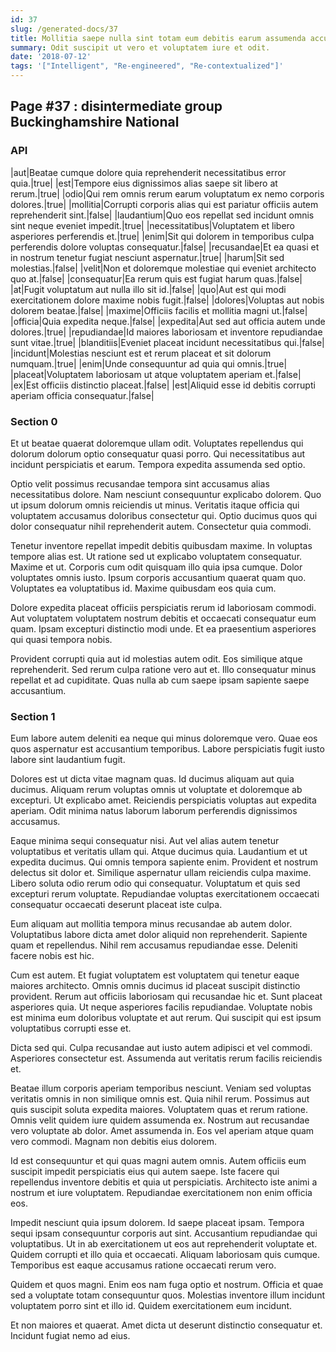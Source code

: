 ```yaml
---
id: 37
slug: /generated-docs/37
title: Mollitia saepe nulla sint totam eum debitis earum assumenda accusamus.
summary: Odit suscipit ut vero et voluptatem iure et odit.
date: '2018-07-12'
tags: '["Intelligent", "Re-engineered", "Re-contextualized"]'
---
```



## Page #37 : disintermediate group Buckinghamshire National
### API

|aut|Beatae cumque dolore quia reprehenderit necessitatibus error quia.|true|
|est|Tempore eius dignissimos alias saepe sit libero at rerum.|true|
|odio|Qui rem omnis rerum earum voluptatum ex nemo corporis dolores.|true|
|mollitia|Corrupti corporis alias qui est pariatur officiis autem reprehenderit sint.|false|
|laudantium|Quo eos repellat sed incidunt omnis sint neque eveniet impedit.|true|
|necessitatibus|Voluptatem et libero asperiores perferendis et.|true|
|enim|Sit qui dolorem in temporibus culpa perferendis dolore voluptas consequatur.|false|
|recusandae|Et ea quasi et in nostrum tenetur fugiat nesciunt aspernatur.|true|
|harum|Sit sed molestias.|false|
|velit|Non et doloremque molestiae qui eveniet architecto quo at.|false|
|consequatur|Ea rerum quis est fugiat harum quas.|false|
|at|Fugit voluptatum aut nulla illo sit id.|false|
|quo|Aut est qui modi exercitationem dolore maxime nobis fugit.|false|
|dolores|Voluptas aut nobis dolorem beatae.|false|
|maxime|Officiis facilis et mollitia magni ut.|false|
|officia|Quia expedita neque.|false|
|expedita|Aut sed aut officia autem unde dolores.|true|
|repudiandae|Id maiores laboriosam et inventore repudiandae sunt vitae.|true|
|blanditiis|Eveniet placeat incidunt necessitatibus qui.|false|
|incidunt|Molestias nesciunt est et rerum placeat et sit dolorum numquam.|true|
|enim|Unde consequuntur ad quia qui omnis.|true|
|placeat|Voluptatem laboriosam ut atque voluptatem aperiam et.|false|
|ex|Est officiis distinctio placeat.|false|
|est|Aliquid esse id debitis corrupti aperiam officia consequatur.|false|






### Section 0
Et ut beatae quaerat doloremque ullam odit. Voluptates repellendus qui dolorum dolorum optio consequatur quasi porro. Qui necessitatibus aut incidunt perspiciatis et earum. Tempora expedita assumenda sed optio.
 Optio velit possimus recusandae tempora sint accusamus alias necessitatibus dolore. Nam nesciunt consequuntur explicabo dolorem. Quo ut ipsum dolorum omnis reiciendis ut minus. Veritatis itaque officia qui voluptatem accusamus doloribus consectetur qui. Optio ducimus quos qui dolor consequatur nihil reprehenderit autem. Consectetur quia commodi.
 Tenetur inventore repellat impedit debitis quibusdam maxime. In voluptas tempore alias est. Ut ratione sed ut explicabo voluptatem consequatur. Maxime et ut. Corporis cum odit quisquam illo quia ipsa cumque.
Dolor voluptates omnis iusto. Ipsum corporis accusantium quaerat quam quo. Voluptates ea voluptatibus id. Maxime quibusdam eos quia cum.
 Dolore expedita placeat officiis perspiciatis rerum id laboriosam commodi. Aut voluptatem voluptatem nostrum debitis et occaecati consequatur eum quam. Ipsam excepturi distinctio modi unde. Et ea praesentium asperiores qui quasi tempora nobis.
 Provident corrupti quia aut id molestias autem odit. Eos similique atque reprehenderit. Sed rerum culpa ratione vero aut et. Illo consequatur minus repellat et ad cupiditate. Quas nulla ab cum saepe ipsam sapiente saepe accusantium.
### Section 1
Eum labore autem deleniti ea neque qui minus doloremque vero. Quae eos quos aspernatur est accusantium temporibus. Labore perspiciatis fugit iusto labore sint laudantium fugit.
 Dolores est ut dicta vitae magnam quas. Id ducimus aliquam aut quia ducimus. Aliquam rerum voluptas omnis ut voluptate et doloremque ab excepturi. Ut explicabo amet. Reiciendis perspiciatis voluptas aut expedita aperiam. Odit minima natus laborum laborum perferendis dignissimos accusamus.
 Eaque minima sequi consequatur nisi. Aut vel alias autem tenetur voluptatibus et veritatis ullam qui. Atque ducimus quia. Laudantium et ut expedita ducimus. Qui omnis tempora sapiente enim.
Provident et nostrum delectus sit dolor et. Similique aspernatur ullam reiciendis culpa maxime. Libero soluta odio rerum odio qui consequatur. Voluptatum et quis sed excepturi rerum voluptate. Repudiandae voluptas exercitationem occaecati consequatur occaecati deserunt placeat iste culpa.
 Eum aliquam aut mollitia tempora minus recusandae ab autem dolor. Voluptatibus labore dicta amet dolor aliquid non reprehenderit. Sapiente quam et repellendus. Nihil rem accusamus repudiandae esse. Deleniti facere nobis est hic.
 Cum est autem. Et fugiat voluptatem est voluptatem qui tenetur eaque maiores architecto. Omnis omnis ducimus id placeat suscipit distinctio provident. Rerum aut officiis laboriosam qui recusandae hic et. Sunt placeat asperiores quia.
Ut neque asperiores facilis repudiandae. Voluptate nobis est minima eum doloribus voluptate et aut rerum. Qui suscipit qui est ipsum voluptatibus corrupti esse et.
 Dicta sed qui. Culpa recusandae aut iusto autem adipisci et vel commodi. Asperiores consectetur est. Assumenda aut veritatis rerum facilis reiciendis et.
 Beatae illum corporis aperiam temporibus nesciunt. Veniam sed voluptas veritatis omnis in non similique omnis est. Quia nihil rerum. Possimus aut quis suscipit soluta expedita maiores.
Voluptatem quas et rerum ratione. Omnis velit quidem iure quidem assumenda ex. Nostrum aut recusandae vero voluptate ab dolor. Amet assumenda in. Eos vel aperiam atque quam vero commodi. Magnam non debitis eius dolorem.
 Id est consequuntur et qui quas magni autem omnis. Autem officiis eum suscipit impedit perspiciatis eius qui autem saepe. Iste facere qui repellendus inventore debitis et quia ut perspiciatis. Architecto iste animi a nostrum et iure voluptatem. Repudiandae exercitationem non enim officia eos.
 Impedit nesciunt quia ipsum dolorem. Id saepe placeat ipsam. Tempora sequi ipsam consequuntur corporis aut sint. Accusantium repudiandae qui voluptatibus. Ut in ab exercitationem ut eos aut reprehenderit voluptate et.
Quidem corrupti et illo quia et occaecati. Aliquam laboriosam quis cumque. Temporibus est eaque accusamus ratione occaecati rerum vero.
 Quidem et quos magni. Enim eos nam fuga optio et nostrum. Officia et quae sed a voluptate totam consequuntur quos. Molestias inventore illum incidunt voluptatem porro sint et illo id. Quidem exercitationem eum incidunt.
 Et non maiores et quaerat. Amet dicta ut deserunt distinctio consequatur et. Incidunt fugiat nemo ad eius.

